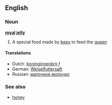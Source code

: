 ==English==
===Noun===
'''[[royal]] [[jelly]]'''

# A special food made by [[bee]]s to feed the [[queen]]

====Translations====
*Dutch: [[koninginnenbrij]] ''f''
*German: [[Weiselfuttersaft]]
*Russian: [[маточное молочко]]

===See also===
*[[honey]]